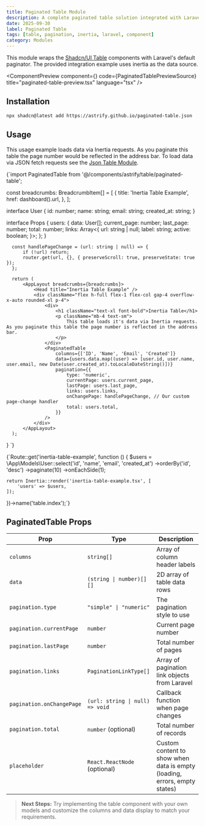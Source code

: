 ```yaml
---
title: Paginated Table Module
description: A complete paginated table solution integrated with Laravel Inertia.js, featuring numeric and simple pagination styles with seamless backend integration.
date: 2025-09-30
label: Paginated Table
tags: [table, pagination, inertia, laravel, component]
category: Modules
---
```



This module wraps the [Shadcn/UI Table](https://ui.shadcn.com/docs/components/table) components with Laravel's default paginator. The provided integration example uses inertia as the data source.

<ComponentPreview component={<PaginatedTablePreview />} code={PaginatedTablePreviewSource} title="paginated-table-preview.tsx" language="tsx" />

## Installation

```bash
npx shadcn@latest add https://astrify.github.io/paginated-table.json
```

## Usage

This usage example loads data via Inertia requests. As you paginate this table the page number would be reflected in the address bar. To load data via JSON fetch requests see the [Json Table Module](./json-table).

<ComponentSourceChild language="tsx" title="resources/js/pages/inertia-table-example.tsx">
{`import PaginatedTable from '@/components/astrify/table/paginated-table';

  const breadcrumbs: BreadcrumbItem[] = [
      {
          title: 'Inertia Table Example',
          href: dashboard().url,
      },
  ];

  interface User {
      id: number;
      name: string;
      email: string;
      created_at: string;
  }

  interface Props {
      users: {
          data: User[];
          current_page: number;
          last_page: number;
          total: number;
          links: Array<{
              url: string | null;
              label: string;
              active: boolean;
          }>;
      };
  }

      const handlePageChange = (url: string | null) => {
          if (!url) return;
          router.get(url, {}, { preserveScroll: true, preserveState: true });
      };

      return (
          <AppLayout breadcrumbs={breadcrumbs}>
              <Head title="Inertia Table Example" />
              <div className="flex h-full flex-1 flex-col gap-4 overflow-x-auto rounded-xl p-4">
                  <div>
                      <h1 className="text-xl font-bold">Inertia Table</h1>
                      <p className="mb-4 text-sm">
                          This table loads it's data via Inertia requests. As you paginate this table the page number is reflected in the address bar.
                      </p>
                  </div>
                  <PaginatedTable
                      columns={['ID', 'Name', 'Email', 'Created']}
                      data={users.data.map((user) => [user.id, user.name, user.email, new Date(user.created_at).toLocaleDateString()])}
                      pagination={{
                          type: 'numeric',
                          currentPage: users.current_page,
                          lastPage: users.last_page,
                          links: users.links,
                          onChangePage: handlePageChange, // Our custom page-change handler
                          total: users.total,
                      }}
                  />
              </div>
          </AppLayout>
      );
  }
`}
</ComponentSourceChild>

<ComponentSourceChild language="php" title="routes/web.php">
{`Route::get('inertia-table-example', function () {
    $users = \App\Models\User::select('id', 'name', 'email', 'created_at')
        ->orderBy('id', 'desc')
        ->paginate(10)
        ->onEachSide(1);

    return Inertia::render('inertia-table-example.tsx', [
        'users' => $users,
    ]);
})->name('table.index');`}
</ComponentSourceChild>

## PaginatedTable Props

| Prop                      | Type                            | Description                                                                |
| ------------------------- | ------------------------------- | -------------------------------------------------------------------------- |
| `columns`                 | `string[]`                      | Array of column header labels                                              |
| `data`                    | `(string \| number)[][]`        | 2D array of table data rows                                                |
| `pagination.type`         | `"simple" \| "numeric"`         | The pagination style to use                                                |
| `pagination.currentPage`  | `number`                        | Current page number                                                        |
| `pagination.lastPage`     | `number`                        | Total number of pages                                                      |
| `pagination.links`        | `PaginationLinkType[]`          | Array of pagination link objects from Laravel                              |
| `pagination.onChangePage` | `(url: string \| null) => void` | Callback function when page changes                                        |
| `pagination.total`        | `number` (optional)             | Total number of records                                                    |
| `placeholder`             | `React.ReactNode` (optional)    | Custom content to show when data is empty (loading, errors, empty states)  |

> **Next Steps:** Try implementing the table component with your own models and customize the columns and data display to match your requirements.
